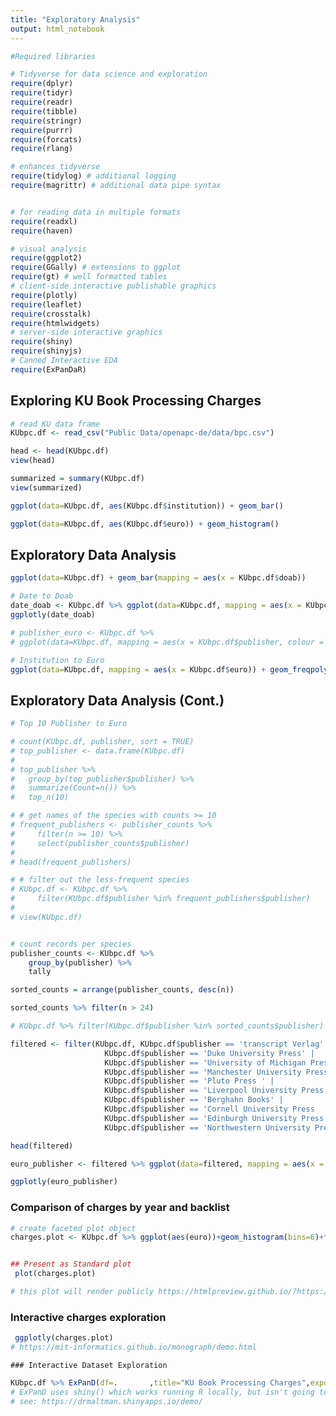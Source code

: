 ```yaml
---
title: "Exploratory Analysis"
output: html_notebook
---
```


```r
#Required libraries

# Tidyverse for data science and exploration
require(dplyr)
require(tidyr)
require(readr)
require(tibble)
require(stringr)
require(purrr)
require(forcats)
require(rlang)

# enhances tidyverse
require(tidylog) # additional logging
require(magrittr) # additional data pipe syntax


# for reading data in multiple formats
require(readxl)
require(haven)

# visual analysis
require(ggplot2)
require(GGally) # extensions to ggplot
require(gt) # well formatted tables
# client-side interactive publishable graphics
require(plotly)
require(leaflet)
require(crosstalk)
require(htmlwidgets)
# server-side interactive graphics
require(shiny)
require(shinyjs)
# Canned Interactive EDA 
require(ExPanDaR)


```
## Exploring KU Book Processing Charges
```r
# read KU data frame
KUbpc.df <- read_csv("Public Data/openapc-de/data/bpc.csv")

head <- head(KUbpc.df)
view(head)

summarized = summary(KUbpc.df)
view(summarized)

ggplot(data=KUbpc.df, aes(KUbpc.df$institution)) + geom_bar() 

ggplot(data=KUbpc.df, aes(KUbpc.df$euro)) + geom_histogram()

```
## Exploratory Data Analysis
```r

ggplot(data=KUbpc.df) + geom_bar(mapping = aes(x = KUbpc.df$doab))

# Date to Doab
date_doab <- KUbpc.df %>% ggplot(data=KUbpc.df, mapping = aes(x = KUbpc.df$period, colour = KUbpc.df$doab)) + geom_freqpoly(binwidth = 0.1)
ggplotly(date_doab)

# publisher_euro <- KUbpc.df %>% 
# ggplot(data=KUbpc.df, mapping = aes(x = KUbpc.df$publisher, colour = KUbpc.df$euro)) + geom_freqpoly(binwidth = 0.1)

# Institution to Euro
ggplot(data=KUbpc.df, mapping = aes(x = KUbpc.df$euro)) + geom_freqpoly(mapping = aes(colour = KUbpc.df$institution), binwidth = 500)

```
## Exploratory Data Analysis (Cont.)
```r
# Top 10 Publisher to Euro

# count(KUbpc.df, publisher, sort = TRUE)
# top_publisher <- data.frame(KUbpc.df)
# 
# top_publisher %>%
#   group_by(top_publisher$publisher) %>%
#   summarize(Count=n()) %>%
#   top_n(10)

# # get names of the species with counts >= 10
# frequent_publishers <- publisher_counts %>%
#     filter(n >= 10) %>%
#     select(publisher_counts$publisher)
# 
# head(frequent_publishers)

# # filter out the less-frequent species
# KUbpc.df <- KUbpc.df %>%
#     filter(KUbpc.df$publisher %in% frequent_publishers$publisher)
# 
# view(KUbpc.df)


# count records per species
publisher_counts <- KUbpc.df %>%
    group_by(publisher) %>%
    tally

sorted_counts = arrange(publisher_counts, desc(n))

sorted_counts %>% filter(n > 24)

# KUbpc.df %>% filter(KUbpc.df$publisher %in% sorted_counts$publisher)

filtered <- filter(KUbpc.df, KUbpc.df$publisher == 'transcript Verlag' | 
                     KUbpc.df$publisher == 'Duke University Press' | 
                     KUbpc.df$publisher == 'University of Michigan Press' | 
                     KUbpc.df$publisher == 'Manchester University Press	' | 
                     KUbpc.df$publisher == 'Pluto Press	' | 
                     KUbpc.df$publisher == 'Liverpool University Press	' | 
                     KUbpc.df$publisher == 'Berghahn Books' | 
                     KUbpc.df$publisher == 'Cornell University Press	' | 
                     KUbpc.df$publisher == 'Edinburgh University Press	' | 
                     KUbpc.df$publisher == 'Northwestern University Press	')

head(filtered)

euro_publisher <- filtered %>% ggplot(data=filtered, mapping = aes(x = filtered$euro)) + geom_freqpoly(mapping = aes(colour = filtered$publisher), binwidth = 500)

ggplotly(euro_publisher)


```
### Comparison of charges by year and backlist
```r
# create faceted plot object
charges.plot <- KUbpc.df %>% ggplot(aes(euro))+geom_histogram(bins=6)+facet_grid(rows=vars(period), cols = vars(backlist_oa))


## Present as Standard plot
 plot(charges.plot)

# this plot will render publicly https://htmlpreview.github.io/?https://github.com/MIT-Informatics/monograph/blob/master/00%20EDA%20Start.nb.html

```
### Interactive charges exploration
```r
 ggplotly(charges.plot)
# https://mit-informatics.github.io/monograph/demo.html

```
```
### Interactive Dataset Exploration 
```
```r
KUbpc.df %>% ExPanD(df=.       ,title="KU Book Processing Charges",export_nb_option = TRUE)
# ExPanD uses shiny() which works running R locally, but isn't going to work through github. Could publish through shinyapps.io (low usage only), or export  a non-interactive notebook it
# see: https://drmaltman.shinyapps.io/demo/
```

